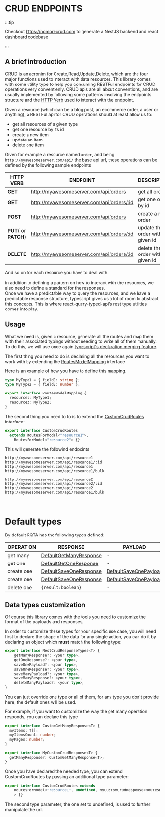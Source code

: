 # CRUD ENDPOINTS

:::tip

Checkout https://nomorecrud.com to generate a NestJS backend and react dashboard codebase

:::

## A brief introduction


CRUD is an acronim for Create,Read,Update,Delete, which are the four major functions used to interact with data resources.
This library comes with some utility type to help you consuming RESTFul endpoints for CRUD operations very conventienly.
CRUD apis are all about conventions, and are usually implemented by following some patterns involving the endpoints structure and the [HTTP Verb](https://developer.mozilla.org/en-US/docs/Web/HTTP/Methods) used to interact with the endpoint.

Given a resource (which can be a blog post, an ecommerce order, a user or anything), a RESTFul api for CRUD operations should at least allow us to:

- get all resources of a given type
- get one resource by its id
- create a new item
- update an item
- delete one item

Given for example a resource named `order`, and being `http://myawesomeserver.com/api/` the base api url, these operations can be defined by the following sample endpoints<br />

| HTTP VERB              | ENDPOINT                                  | DESCRIPTION                        |
| ---------------------- | ----------------------------------------- | ---------------------------------- |
| **GET**                | http://myawesomeserver.com/api/orders     | get all orders                     |
| **GET**                | http://myawesomeserver.com/api/orders/:id | get one orer by id                 |
| **POST**               | http://myawesomeserver.com/api/orders     | create a new order                 |
| **PUT**( or **PATCH**) | http://myawesomeserver.com/api/orders/:id | update the order with the given id |
| **DELETE**             | http://myawesomeserver.com/api/orders/:id | delete the order with the given id |

And so on for each resource you have to deal with. <br/><br/>
In addition to defining a pattern on how to interact with the resources, we also need to define a standard for the responses.<br/>
Once we have a predictable way to query the resources, and we have a predictable response structure, typescript gives us a lot of room to abstract this concepts.
This is where react-query-typed-api's rest type utilities comes into play.

## Usage

What we need is, given a resource, generate all the routes and map them with their associated typings without needing to write all of them manually.
To do this, we will use once again [typescript's declaration merging feature](https://www.typescriptlang.org/docs/handbook/declaration-merging.html).

The first thing you need to do is declaring all the resources you want to work with by extending the [RoutesModelMapping](/docs/api/interfaces/crud.RoutesModelMapping) interface

Here is an example of how you have to define this mapping.

```typescript
type MyType1 = { field1: string };
type MyType2 = { field2: number };

export interface RoutesModelMapping {
  resource1: MyType1;
  resource2: MyType2;
}
```

<a name="how-to-extend-custom-crud-routes"></a>
The second thing you need to to is to extend the
[CustomCrudRoutes](/docs/api/interfaces/crud.CustomCrudRoutes) interface:

```typescript
export interface CustomCrudRoutes
  extends RoutesForModel<"resource1">,
    RoutesForModel<"resource2"> {}
```

This will generate the followind endpoints

```
http://myawesomeserver.com/api/resource1
http://myawesomeserver.com/api/resource1/:id
http://myawesomeserver.com/api/resource1
http://myawesomeserver.com/api/resource1/bulk

http://myawesomeserver.com/api/resource2
http://myawesomeserver.com/api/resource2/:id
http://myawesomeserver.com/api/resource2
http://myawesomeserver.com/api/resource1/bulk

```

<ReactPlayer
  playing
  controls
  loop
  url="https://user-images.githubusercontent.com/5955338/170310076-dcc9839f-0059-4a0e-8687-777781b4cdf9.mp4"
/>

<a name="default-types"></a>
<br />

# Default types

By default RQTA has the following types defined:

| OPERATION  | RESPONSE                                                                | PAYLOAD                                                               |
| ---------- | ----------------------------------------------------------------------- | --------------------------------------------------------------------- |
| get many   | [DefaultGetManyResponse](/docs/api/modules/crud#defaultgetmanyresponse) | -                                                                     |
| get one    | [DefaultGetOneResponse](/docs/api/modules/crud#defaultgetoneresponse)   | -                                                                     |
| create one | [DefaultSaveOneResponse](/docs/api/modules/crud#defaultsaveoneresponse) | [DefaultSaveOnePayload](/docs/api/modules/crud#defaultsaveonepayload) |
| create one | [DefaultSaveOneResponse](/docs/api/modules/crud#defaultsaveoneresponse) | [DefaultSaveOnePayload](/docs/api/modules/crud#defaultsaveonepayload) |
| delete one | `{result:boolean}`                                                      | -                                                                     |

## Data types customization

Of course this library comes with the tools you need to customize the format of the payloads and responses.

In order to customize these types for your specific use case, you will need first to declare the shape of the data for any single action, you can do it by declaring an object which **must** match the following type:

```typescript
export interface NestCrudResponseTypes<T> {
	getManyResponse?: <your type>,
	getOneResponse?: <your type>,
	saveOnePayload?: <your type>,
	saveOneResponse?: <your type>,
	saveManyPayload?: <your type>,
	saveManyResponse?: <your type>,
	deleteManyPayload?: <your type>,
}

```

You can just override one type or all of them, for any type you don't provide here, [the default ones](#default-types) will be used.

For example, if you want to customize the way the get many operation responds, you can declare this type

```typescript
export interface CustomGetManyResponse<T> {
  myItems: T[];
  myItemsCount: number;
  myPages: number;
}

export interface MyCustomCrudResponse<T> {
  getManyResponse?: CustomGetManyResponse<T>;
}
```

Once you have declared the needed type, you can extend CustomCrudRoutes by passing an additional type parameter:

```typescript
export interface CustomCrudRoutes extends
    RoutesForModel<"resource1", undefined, MyCustomCrudResponse<RoutesModelMapping["resource1"]> }
    > {}
```

The second type parameter, the one set to undefined, is used to further manipulate the url.<br/>

